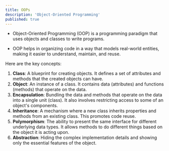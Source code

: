 ```yaml
---
title: OOPs
description: 'Object-Oriented Programming'
published: true
---
```


- Object-Oriented Programming (OOP) is a programming paradigm that uses objects and classes to write programs.

- OOP helps in organizing code in a way that models real-world entities, making it easier to understand, maintain, and reuse.

Here are the key concepts:

1. **Class**: A blueprint for creating objects. It defines a set of attributes and methods that the created objects can have.
2. **Object**: An instance of a class. It contains data (attributes) and functions (methods) that operate on the data.
3. **Encapsulation**: Bundling the data and methods that operate on the data into a single unit (class). It also involves restricting access to some of an object's components.
4. **Inheritance**: A mechanism where a new class inherits properties and methods from an existing class. This promotes code reuse.
5. **Polymorphism**: The ability to present the same interface for different underlying data types. It allows methods to do different things based on the object it is acting upon.
6. **Abstraction**: Hiding the complex implementation details and showing only the essential features of the object.


<ImageCenter src="https://res.cloudinary.com/dkkifg17t/image/upload/v1741946366/Documentarium/Python/bsaksjdzc9mfzfcay8hj.png" />
